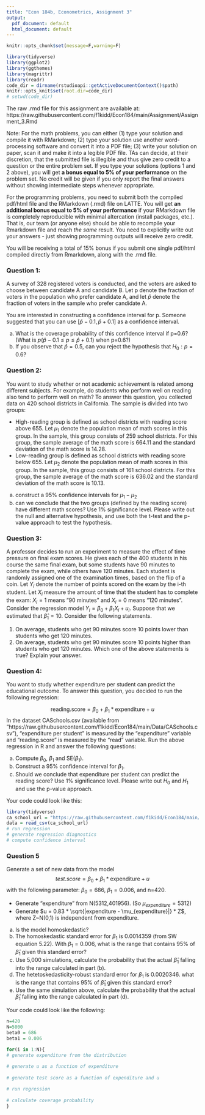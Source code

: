```yaml
---
title: "Econ 184b, Econometrics, Assignment 3"
output:
  pdf_document: default
  html_document: default
---
```


```r
knitr::opts_chunk$set(message=F,warning=F)
```

```r
library(tidyverse)
library(ggplot2)
library(ggthemes)
library(magrittr)
library(readr)
code_dir = dirname(rstudioapi::getActiveDocumentContext()$path)
knitr::opts_knit$set(root.dir=code_dir)
# setwd(code_dir)
```


The raw .rmd file for this assignment are available at: https://raw.githubusercontent.com/f1kidd/Econ184/main/Assignment/Assignment_3.Rmd

Note: For the math problems, you can either (1) type your solution and compile it with RMarkdown; (2) type your solution use another word-processing software and convert it into a PDF file; (3) write your solution on paper, scan it and make it into a legible PDF file. TAs can decide, at their discretion, that the submitted file is illegible and thus give zero credit to a question or the entire problem set. If you type your solutions (options 1 and 2 above), you will get **a bonus equal to 5% of your performance** on the problem set. No credit will be given if you only report the final answers without showing intermediate steps whenever appropriate. 

For the programming problems, you need to submit both the compiled pdf/html file and the RMarkdown (.rmd) file on LATTE. You will get **an additional bonus equal to 5% of your performance** if your RMarkdown file is completely reproducible with minimal altercation (install packages, etc.). That is, our team (or anyone else) should be able to recompile your Rmarkdown file and reach *the same* result. You need to explicitly write out your answers - just showing programming outputs will receive zero credit. 

You will be receiving a total of 15% bonus if you submit one single pdf/html compiled directly from Rmarkdown, along with the .rmd file. 

### Question 1:
A survey of 328 registered voters is conducted, and the voters are asked to choose between candidate A and candidate B. Let p denote the fraction of voters in the population who prefer candidate A, and let $\hat{p}$ denote the fraction of voters in the sample who prefer candidate A.

You are interested in constructing a confidence interval for p. Someone suggested that you can use $[\hat{p}-0.1,\hat{p}+0.1]$ as a confidence interval.

a. What is the coverage probability of this confidence interval if p=0.6? (What is $p(\hat{p}-0.1 \leq p \leq \hat{p}+0.1)$ when p=0.6?)
b. If you observe that $\hat{p}=0.5$, can you reject the hypothesis that $H_0: p = 0.6$? 

### Question 2: 

You want to study whether or not academic achievement is related among different subjects. For example, do students who perform well on reading also tend to perform well on math? To answer this question, you collected data on 420 school districts in California. The sample is divided into two groups:    

* High-reading group is defined as school districts with reading score above 655. Let $\mu_1$ denote the population mean of math scores in this group. In the sample, this group consists of 259 school districts. For this group, the sample average of the math score is 664.11 and the standard deviation of the math score is 14.28.
* Low-reading group is defined as school districts with reading score below 655. Let $\mu_2$ denote the population mean of math scores in this group. In the sample, this group consists of 161 school districts. For this group, the sample average of the math score is 636.02 and the standard deviation of the math score is 10.13.

a. construct a 95% confidence intervals for $\mu_1-\mu_2$
b. can we conclude that the two groups (defined by the reading score) have different math scores? Use 1% significance level. Please write out the null and alternative hypothesis, and use both the t-test and the p-value approach to test the hypothesis. 

### Question 3:
A professor decides to run an experiment to measure the effect of time pressure on final exam scores. He gives each of the 400 students in his course the same final exam, but some students have 90 minutes to complete the exam, while others have 120 minutes. Each student is randomly assigned one of the examination times, based on the flip of a coin. Let $Y_i$ denote the number of points scored on the exam by the i-th student. Let $X_i$ measure the amount of time that the student has to complete the exam: $X_i=1$ means "90 minutes" and $X_i=0$ means "120 minutes". Consider the regression model $Y_i = \beta_0 + \beta_1X_i + u_i$. Suppose that we estimated that $\hat{\beta}_1=10$. Consider the following statements.

(1) On average, students who get 90 minutes score 10 points lower than students who get 120 minutes.
(2) On average, students who get 90 minutes score 10 points higher than students who get 120 minutes.
Which one of the above statements is true? Explain your answer.

### Question 4:

You want to study whether expenditure per student can predict the educational outcome. To answer this question, you decided to run the following regression:

$$ \text{reading.score} = \beta_0 + \beta_1 * \text{expenditure} + u$$
In the dataset CASchools.csv (available from "https://raw.githubusercontent.com/f1kidd/Econ184/main/Data/CASchools.csv"), "expenditure per student" is measured by the "expenditure" variable and "reading.score" is measured by the "read" variable. Run the above regression in R and answer the following questions:

a. Compute $\beta_0$, $\beta_1$ and SE($\beta_1$). 
b. Construct a 95% confidence interval for $\beta_1$.
c. Should we conclude that expenditure per student can predict the reading score? Use 1% significance level. Please write out $H_0$ and $H_1$ and use the p-value approach.

Your code could look like this:
```r
library(tidyverse)
ca_school_url = "https://raw.githubusercontent.com/f1kidd/Econ184/main/Data/CASchools.csv"
data = read_csv(ca_school_url)
# run regression
# generate regression diagnostics
# compute confidence interval
```

### Question 5
Generate a set of new data from the model
$$test.score = \beta_0 + \beta_1 * \text{expenditure} + u$$
with the following parameter: $\beta_0=686$, $\beta_1=0.006$, and n=420. 

* Generate "expenditure" from N(5312,401956). (So $\mu_{expenditure}=5312$)
* Generate $u = 0.83 * \sqrt{|expenditure - \mu_{expenditure}|} * Z$, where Z~N(0,1) is independent from expenditure. 

a. Is the model homoskedastic?
b. The homoskedastic standard error for $\beta_1$ is 0.0014359 (from SW equation 5.22). With $\beta_1=0.006$, what is the range that contains 95% of $\hat{\beta}_1$ given this standard error?
c. Use 5,000 simulations, calculate the probability that the actual $\hat{\beta}_1$ falling into the range calculated in part (b). 
d. The hetetoskedasticity-robust standard error for $\beta_1$ is 0.0020346. what is the range that contains 95% of $\hat{\beta}_1$ given this standard error?
e. Use the same simulation above, calculate the probability that the actual $\hat{\beta}_1$ falling into the range calculated in part (d).

Your code could look like the following:
```r
n=420
N=5000
beta0 = 686
beta1 = 0.006

for(i in 1:N){
# generate expenditure from the distribution
  
# generate u as a function of expenditure
  
# generate test score as a function of expenditure and u

# run regression
  
# calculate coverage probability
}
```
